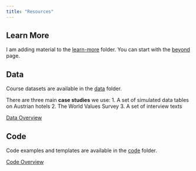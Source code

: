 ```yaml
---
title: "Resources"
---
```


## Learn More

I am adding material to the [learn-more](learn-more/) folder. You can start with the [beyond](learn-more/beyond.html) page.

## Data

Course datasets are available in the [data](data/) folder.

There are three main **case studies** we use:
1. A set of simulated data tables on Austrian hotels
2. The World Values Survey
3. A set of interview texts

[Data Overview](data/index.qmd)

## Code

Code examples and templates are available in the [code](code/) folder.

[Code Overview](code/index.qmd)